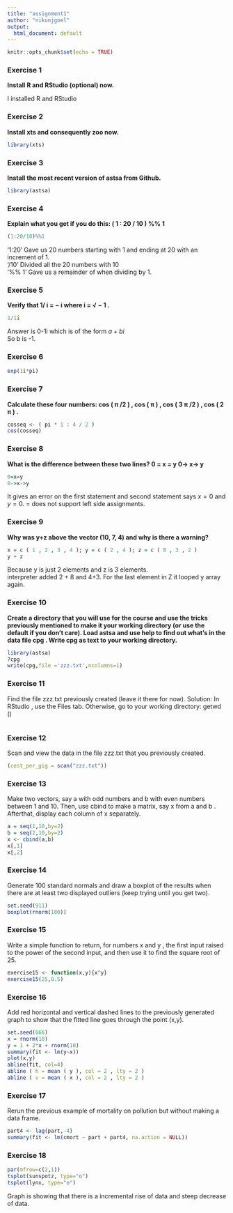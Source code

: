 ```yaml
---
title: "assignment1"
author: "nikunjgoel"
output:
  html_document: default
---
```


```r
knitr::opts_chunk$set(echo = TRUE)
```

### Exercise 1
**Install R and RStudio (optional) now.**

I installed R and RStudio

### Exercise 2
**Install xts and consequently zoo now.**

```r
library(xts)
```

### Exercise 3
**Install the most recent version of astsa from Github.**

```r
library(astsa)
```

### Exercise 4
**Explain what you get if you do this: ( 1 : 20 / 10 ) %% 1**
```r
(1:20/10)%%1
```

'1:20' Gave us 20 numbers starting with 1 and ending at 20 with an increment of 1. <br />
'/10' Divided all the 20 numbers with 10
<br />
'%% 1' Gave us a remainder of when dividing by 1.

### Exercise 5
**Verify that 1/ i = − i where i = √ − 1 .**
```r
1/1i
```

Answer is 0-1i which is of the form $a + bi$ <br />
So b is -1.

### Exercise 6
```r
exp(1i*pi)
```

### Exercise 7 
**Calculate these four numbers: cos ( π /2 ) , cos ( π ) , cos ( 3 π /2 ) , cos ( 2 π ) .**
```r
cosseq <- ( pi * 1 : 4 / 2 )
cos(cosseq)
```

### Exercise 8
**What is the difference between these two lines? 0 = x = y 0-> x-> y **
```r
0=x=y
0->x->y
```
It gives an error on the first statement and second statement says $x = 0$ and $y = 0$. $=$ does not support left side assignments.

### Exercise 9
**Why was y+z above the vector (10, 7, 4) and why is there a warning?**
```r
x = c ( 1 , 2 , 3 , 4 ); y = c ( 2 , 4 ); z = c ( 8 , 3 , 2 )
y + z
```
Because y is just 2 elements and z is 3 elements. <br />
interpreter added 2 + 8 and 4+3. For the last element in Z it looped y array again.

### Exercise 10
**Create a directory that you will use for the course and use the tricks previously mentioned to make it your working directory (or use the default if you don’t care). Load astsa and use help to find out what’s in the data file cpg . Write cpg as text to your working directory.**

```r
library(astsa)
?cpg
write(cpg,file ='zzz.txt',ncolumns=1)
```

### Exercise 11
Find the file zzz.txt previously created (leave it there for now). Solution: In RStudio , use the Files tab. Otherwise, go to your working directory: getwd ()
```r
```

### Exercise 12
Scan and view the data in the file zzz.txt that you previously created.
```r
(cost_per_gig = scan("zzz.txt"))
```

### Exercise 13
Make two vectors, say a with odd numbers and b with even numbers between 1 and 10. Then, use cbind to make a matrix, say x from a and b . Afterthat, display each column of x separately.

```r
a = seq(1,10,by=2)
b = seq(2,10,by=2)
x <- cbind(a,b)
x[,1]
x[,2]
```


### Exercise 14
Generate 100 standard normals and draw a boxplot of the results when there are at least two displayed outliers (keep trying until you get two).

```r
set.seed(911)
boxplot(rnorm(100))
```


### Exercise 15
Write a simple function to return, for numbers x and y , the first input raised to the power of the second input, and then use it to find the square root of 25.

```r
exercise15 <- function(x,y){x^y}
exercise15(25,0.5)
```


### Exercise 16
Add red horizontal and vertical dashed lines to the previously generated graph to show that the fitted line goes through the point (x,y).
```r
set.seed(666)
x = rnorm(10)
y = 1 + 2*x + rnorm(10)
summary(fit <- lm(y~x))
plot(x,y)
abline(fit, col=4)
abline ( h = mean ( y ), col = 2 , lty = 2 )
abline ( v = mean ( x ), col = 2 , lty = 2 )
```

### Exercise 17
Rerun the previous example of mortality on pollution but without making a data frame.

```r
part4 <- lag(part,-4)
summary(fit <- lm(cmort ~ part + part4, na.action = NULL))
```

### Exercise 18
```r
par(mfrow=c(2,1))
tsplot(sunspotz, type="o")
tsplot(lynx, type="o")
```

Graph is showing that there is a incremental rise of data and steep decrease of data.